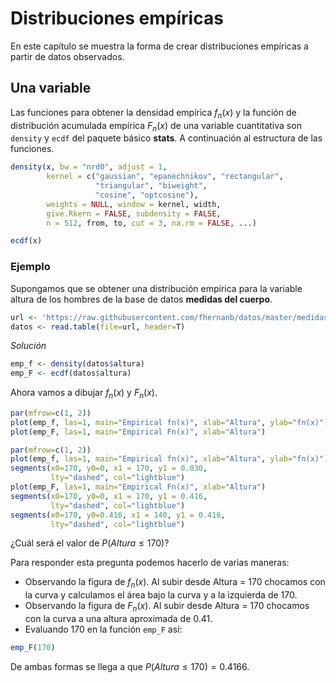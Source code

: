 # Distribuciones empíricas {#empiricaldists}

En este capítulo se muestra la forma de crear distribuciones empíricas a partir de datos observados.

## Una variable

Las funciones para obtener la densidad empírica $f_n(x)$ y la función de distribución acumulada empírica $F_n(x)$ de una variable cuantitativa son `density` y `ecdf` del paquete básico **stats**. A continuación al estructura de las funciones.

```r
density(x, bw = "nrd0", adjust = 1,
        kernel = c("gaussian", "epanechnikov", "rectangular",
                   "triangular", "biweight",
                   "cosine", "optcosine"),
        weights = NULL, window = kernel, width,
        give.Rkern = FALSE, subdensity = FALSE,
        n = 512, from, to, cut = 3, na.rm = FALSE, ...)

ecdf(x)
```

### Ejemplo {-}

Supongamos que se obtener una distribución empírica para la variable altura de los hombres de la base de datos __medidas del cuerpo__. 

```r
url <- 'https://raw.githubusercontent.com/fhernanb/datos/master/medidas_cuerpo'
datos <- read.table(file=url, header=T)
```

*Solución*

```r
emp_f <- density(datos$altura)
emp_F <- ecdf(datos$altura)
```

Ahora vamos a dibujar $f_n(x)$ y $F_n(x)$.

```r
par(mfrow=c(1, 2))
plot(emp_f, las=1, main="Empirical fn(x)", xlab="Altura", ylab="fn(x)")
plot(emp_F, las=1, main="Empirical Fn(x)", xlab="Altura")
```

```r
par(mfrow=c(1, 2))
plot(emp_f, las=1, main="Empirical fn(x)", xlab="Altura", ylab="fn(x)")
segments(x0=170, y0=0, x1 = 170, y1 = 0.030, 
         lty="dashed", col="lightblue")
plot(emp_F, las=1, main="Empirical Fn(x)", xlab="Altura")
segments(x0=170, y0=0, x1 = 170, y1 = 0.416, 
         lty="dashed", col="lightblue")
segments(x0=170, y0=0.416, x1 = 140, y1 = 0.416, 
         lty="dashed", col="lightblue")
```


¿Cuál será el valor de $P(Altura \leq 170)$?

Para responder esta pregunta podemos hacerlo de varias maneras:

- Observando la figura de $f_n(x)$. Al subir desde Altura = 170 chocamos con la curva y calculamos el área bajo la curva y a la izquierda de 170.
- Observando la figura de $F_n(x)$. Al subir desde Altura = 170 chocamos con la curva a una altura aproximada de 0.41.
- Evaluando 170 en la función `emp_F` así:

```r
emp_F(170)
```

De ambas formas se llega a que $P(Altura \leq 170) = 0.4166$.

